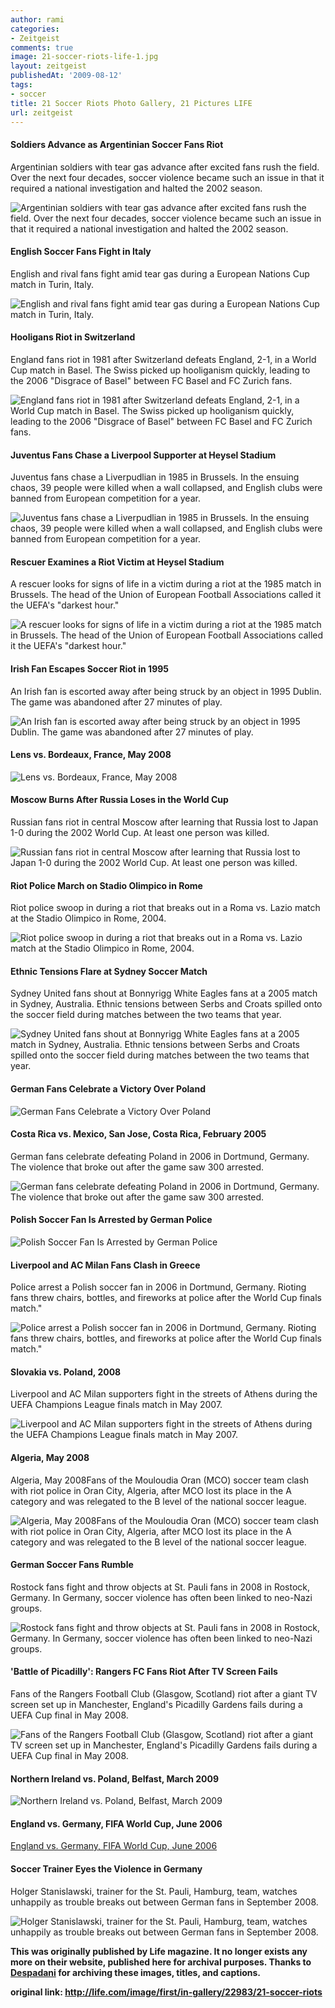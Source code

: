 ```yaml
---
author: rami
categories:
- Zeitgeist
comments: true
image: 21-soccer-riots-life-1.jpg
layout: zeitgeist
publishedAt: '2009-08-12'
tags:
- soccer
title: 21 Soccer Riots Photo Gallery, 21 Pictures LIFE
url: zeitgeist
---
```


#### Soldiers Advance as Argentinian Soccer Fans Riot

Argentinian soldiers with tear gas advance after excited fans rush the field. Over the next four decades, soccer violence became such an issue in that it required a national investigation and halted the 2002 season.

![Argentinian soldiers with tear gas advance after excited fans rush the field. Over the next four decades, soccer violence became such an issue in that it required a national investigation and halted the 2002 season.](/assets/images/content/zeitgeist/21-soccer-riots-life-1.jpg)

#### English Soccer Fans Fight in Italy

English and rival fans fight amid tear gas during a European Nations Cup match in Turin, Italy.

![English and rival fans fight amid tear gas during a European Nations Cup match in Turin, Italy.](/assets/images/content/zeitgeist/21-soccer-riots-life-2.jpg)

#### Hooligans Riot in Switzerland

England fans riot in 1981 after Switzerland defeats England, 2-1, in a World Cup match in Basel. The Swiss picked up hooliganism quickly, leading to the 2006 &#34;Disgrace of Basel&#34; between FC Basel and FC Zurich fans.

![England fans riot in 1981 after Switzerland defeats England, 2-1, in a World Cup match in Basel. The Swiss picked up hooliganism quickly, leading to the 2006 &#34;Disgrace of Basel&#34; between FC Basel and FC Zurich fans.](/assets/images/content/zeitgeist/21-soccer-riots-life-3.jpg)

#### Juventus Fans Chase a Liverpool Supporter at Heysel Stadium 

Juventus fans chase a Liverpudlian in 1985 in Brussels. In the ensuing chaos, 39 people were killed when a wall collapsed, and English clubs were banned from European competition for a year.

![Juventus fans chase a Liverpudlian in 1985 in Brussels. In the ensuing chaos, 39 people were killed when a wall collapsed, and English clubs were banned from European competition for a year.](/assets/images/content/zeitgeist/21-soccer-riots-life-4.jpg)

#### Rescuer Examines a Riot Victim at Heysel Stadium

A rescuer looks for signs of life in a victim during a riot at the 1985 match in Brussels. The head of the Union of European Football Associations called it the UEFA's &#34;darkest hour.&#34;

![A rescuer looks for signs of life in a victim during a riot at the 1985 match in Brussels. The head of the Union of European Football Associations called it the UEFA's &#34;darkest hour.&#34;](/assets/images/content/zeitgeist/21-soccer-riots-life-5.jpg)

#### Irish Fan Escapes Soccer Riot in 1995 

An Irish fan is escorted away after being struck by an object in 1995 Dublin. The game was abandoned after 27 minutes of play.

![An Irish fan is escorted away after being struck by an object in 1995 Dublin. The game was abandoned after 27 minutes of play.](/assets/images/content/zeitgeist/21-soccer-riots-life-6.jpg)

#### Lens vs. Bordeaux, France, May 2008 

![Lens vs. Bordeaux, France, May 2008](/assets/images/content/zeitgeist/21-soccer-riots-life-7.jpg)

#### Moscow Burns After Russia Loses in the World Cup 

Russian fans riot in central Moscow after learning that Russia lost to Japan 1-0 during the 2002 World Cup. At least one person was killed.

![Russian fans riot in central Moscow after learning that Russia lost to Japan 1-0 during the 2002 World Cup. At least one person was killed.](/assets/images/content/zeitgeist/21-soccer-riots-life-8.jpg)

#### Riot Police March on Stadio Olimpico in Rome

Riot police swoop in during a riot that breaks out in a Roma vs. Lazio match at the Stadio Olimpico in Rome, 2004.

![Riot police swoop in during a riot that breaks out in a Roma vs. Lazio match at the Stadio Olimpico in Rome, 2004.](/assets/images/content/zeitgeist/21-soccer-riots-life-9.jpg)

#### Ethnic Tensions Flare at Sydney Soccer Match 

Sydney United fans shout at Bonnyrigg White Eagles fans at a 2005 match in Sydney, Australia. Ethnic tensions between Serbs and Croats spilled onto the soccer field during matches between the two teams that year.

![Sydney United fans shout at Bonnyrigg White Eagles fans at a 2005 match in Sydney, Australia. Ethnic tensions between Serbs and Croats spilled onto the soccer field during matches between the two teams that year.](/assets/images/content/zeitgeist/21-soccer-riots-life-10.jpg)

#### German Fans Celebrate a Victory Over Poland 

![German Fans Celebrate a Victory Over Poland](/assets/images/content/zeitgeist/21-soccer-riots-life-11.jpg)

#### Costa Rica vs. Mexico, San Jose, Costa Rica, February 2005 

German fans celebrate defeating Poland in 2006 in Dortmund, Germany. The violence that broke out after the game saw 300 arrested.

![German fans celebrate defeating Poland in 2006 in Dortmund, Germany. The violence that broke out after the game saw 300 arrested.](/assets/images/content/zeitgeist/21-soccer-riots-life-12.jpg)

#### Polish Soccer Fan Is Arrested by German Police 

![Polish Soccer Fan Is Arrested by German Police](/assets/images/content/zeitgeist/21-soccer-riots-life-13.jpg)

#### Liverpool and AC Milan Fans Clash in Greece 

Police arrest a Polish soccer fan in 2006 in Dortmund, Germany. Rioting fans threw chairs, bottles, and fireworks at police after the World Cup finals match."

![Police arrest a Polish soccer fan in 2006 in Dortmund, Germany. Rioting fans threw chairs, bottles, and fireworks at police after the World Cup finals match."](/assets/images/content/zeitgeist/21-soccer-riots-life-14.jpg)

#### Slovakia vs. Poland, 2008 

Liverpool and AC Milan supporters fight in the streets of Athens during the UEFA Champions League finals match in May 2007.

![Liverpool and AC Milan supporters fight in the streets of Athens during the UEFA Champions League finals match in May 2007.](/assets/images/content/zeitgeist/21-soccer-riots-life-15.jpg)

#### Algeria, May 2008 

Algeria, May 2008Fans of the Mouloudia Oran (MCO) soccer team clash with riot police in Oran City, Algeria, after MCO lost its place in the A category and was relegated to the B level of the national soccer league.

![Algeria, May 2008Fans of the Mouloudia Oran (MCO) soccer team clash with riot police in Oran City, Algeria, after MCO lost its place in the A category and was relegated to the B level of the national soccer league.](/assets/images/content/zeitgeist/21-soccer-riots-life-16.jpg)

#### German Soccer Fans Rumble 

Rostock fans fight and throw objects at St. Pauli fans in 2008 in Rostock, Germany. In Germany, soccer violence has often been linked to neo-Nazi groups.

![Rostock fans fight and throw objects at St. Pauli fans in 2008 in Rostock, Germany. In Germany, soccer violence has often been linked to neo-Nazi groups.](/assets/images/content/zeitgeist/21-soccer-riots-life-17.jpg)

#### 'Battle of Picadilly': Rangers FC Fans Riot After TV Screen Fails 

Fans of the Rangers Football Club (Glasgow, Scotland) riot after a giant TV screen set up in Manchester, England's Picadilly Gardens fails during a UEFA Cup final in May 2008.

![Fans of the Rangers Football Club (Glasgow, Scotland) riot after a giant TV screen set up in Manchester, England's Picadilly Gardens fails during a UEFA Cup final in May 2008.](/assets/images/content/zeitgeist/21-soccer-riots-life-18.jpg)

#### Northern Ireland vs. Poland, Belfast, March 2009 

![Northern Ireland vs. Poland, Belfast, March 2009](/assets/images/content/zeitgeist/21-soccer-riots-life-19.jpg)

#### England vs. Germany, FIFA World Cup, June 2006 

[England vs. Germany, FIFA World Cup, June 2006 ](/assets/images/content/zeitgeist/21-soccer-riots-life-20.jpg)

#### Soccer Trainer Eyes the Violence in Germany 

Holger Stanislawski, trainer for the St. Pauli, Hamburg, team, watches unhappily as trouble breaks out between German fans in September 2008.

![Holger Stanislawski, trainer for the St. Pauli, Hamburg, team, watches unhappily as trouble breaks out between German fans in September 2008.](/assets/images/content/zeitgeist/21-soccer-riots-life-21.jpg)

__This was originally published by Life magazine. It no longer exists any more on their website, published here for archival purposes. Thanks to [Despadani](http://despadanicom.blogspot.com/2011/03/21-soccer-riots.html) for archiving these images, titles, and captions.__

__original link: http://life.com/image/first/in-gallery/22983/21-soccer-riots__

